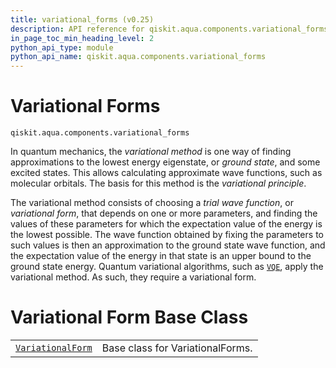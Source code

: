 ```yaml
---
title: variational_forms (v0.25)
description: API reference for qiskit.aqua.components.variational_forms in qiskit v0.25
in_page_toc_min_heading_level: 2
python_api_type: module
python_api_name: qiskit.aqua.components.variational_forms
---
```


<span id="module-qiskit.aqua.components.variational_forms" />

<span id="qiskit-aqua-components-variational-forms" />

<span id="variational-forms-qiskit-aqua-components-variational-forms" />

# Variational Forms

`qiskit.aqua.components.variational_forms`

In quantum mechanics, the *variational method* is one way of finding approximations to the lowest energy eigenstate, or *ground state*, and some excited states. This allows calculating approximate wave functions, such as molecular orbitals. The basis for this method is the *variational principle*.

The variational method consists of choosing a *trial wave function*, or *variational form*, that depends on one or more parameters, and finding the values of these parameters for which the expectation value of the energy is the lowest possible. The wave function obtained by fixing the parameters to such values is then an approximation to the ground state wave function, and the expectation value of the energy in that state is an upper bound to the ground state energy. Quantum variational algorithms, such as [`VQE`](qiskit.aqua.algorithms.VQE "qiskit.aqua.algorithms.VQE"), apply the variational method. As such, they require a variational form.

# Variational Form Base Class

|                                                                                                                                          |                                  |
| ---------------------------------------------------------------------------------------------------------------------------------------- | -------------------------------- |
| [`VariationalForm`](qiskit.aqua.components.variational_forms.VariationalForm "qiskit.aqua.components.variational_forms.VariationalForm") | Base class for VariationalForms. |

